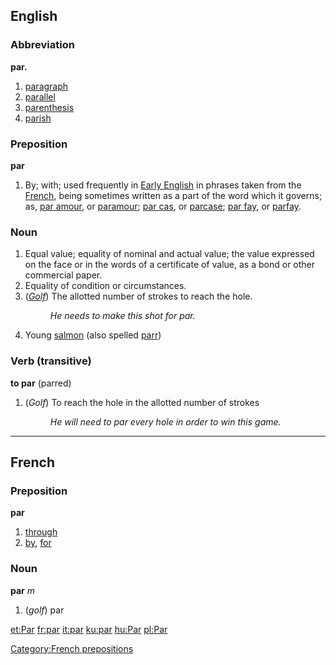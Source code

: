 ==English==
===Abbreviation===
'''par.'''
#[[paragraph]]
#[[parallel]]
#[[parenthesis]]
#[[parish]]
[[Category:French prepositions]]
===Preposition===
'''par'''
#By; with; used frequently in [[Early English]] in phrases taken from the [[French]], being sometimes written as a part of the word which it governs; as, [[par amour]], or [[paramour]]; [[par cas]], or [[parcase]]; [[par fay]], or [[parfay]].

===Noun===
#Equal value; equality of nominal and actual value; the value expressed on the face or in the words of a certificate of value, as a bond or other commercial paper.
#Equality of condition or circumstances.
#(''[[Golf]]'') The allotted number of strokes to reach the hole.
#:''He needs to make this shot for par.''
#Young [[salmon]] (also spelled [[parr]])

===Verb (transitive)===
'''to par''' (parred)
#(''Golf'') To reach the hole in the allotted number of strokes
#:''He will need to par every hole in order to win this game.''

----

==French==
===Preposition===
'''par'''

# [[through]]
# [[by]], [[for]]

===Noun===
'''par''' ''m''

# (''golf'') par

[[et:Par]]
[[fr:par]]
[[it:par]]
[[ku:par]]
[[hu:Par]]
[[pl:Par]]